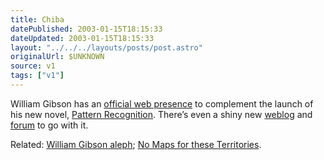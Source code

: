 ```yaml
---
title: Chiba
datePublished: 2003-01-15T18:15:33
dateUpdated: 2003-01-15T18:15:33
layout: "../../../layouts/posts/post.astro"
originalUrl: $UNKNOWN
source: v1
tags: ["v1"]
---
```


William Gibson has an [official web presence][1] to complement the launch of his new novel, [Pattern Recognition][2]. There&#8217;s even a shiny new [weblog][3] and [forum][4] to go with it.

Related: [William Gibson aleph][5]; [No Maps for these Territories][6].

[1]: http://www.williamgibsonbooks.com/ "WilliamGibson.com"
[2]: http://www.amazon.co.uk/exec/obidos/ASIN/0670875597/ohsky "Amazon.co.uk: Pattern Recognition by William Gibson"
[3]: http://www.williamgibsonbooks.com/blog/blog.asp "WilliamGibson.com: William Gibson blog"
[4]: http://www.williamgibsonboard.com/6/ubb.x "WilliamGibson.com: Message Board"
[5]: http://www.antonraubenweiss.com/gibson/ "William Gibson aleph: essential information collection"
[6]: http://www.nomaps.com/ "No Maps for these Territories (a William Gibson documentary)"
